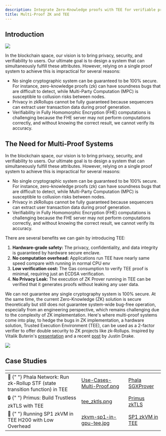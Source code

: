 ```yaml
---
description: Integrate Zero-Knowledge proofs with TEE for verifiable private computing.
title: Multi-Proof ZK and TEE
---
```


## Introduction

<Frame>
  <img src="/images/Intro-Multi-Proof.png" />
</Frame>

In the blockchain space, our vision is to bring privacy, security, and verifiability to users. Our ultimate goal is to design a system that can simultaneously fulfill these attributes. However, relying on a single proof system to achieve this is impractical for several reasons:

- No single cryptographic system can be guaranteed to be 100% secure. For instance, zero-knowledge proofs (zk) can have soundness bugs that are difficult to detect, while Multi-Party Computation (MPC) is susceptible to collusion risks between nodes.
- Privacy in zkRollups cannot be fully guaranteed because sequencers can extract user transaction data during proof generation.
- Verifiability in Fully Homomorphic Encryption (FHE) computations is challenging because the FHE server may not perform computations correctly, and without knowing the correct result, we cannot verify its accuracy.

## The Need for Multi-Proof Systems

In the blockchain space, our vision is to bring privacy, security, and verifiability to users. Our ultimate goal is to design a system that can simultaneously fulfill these attributes. However, relying on a single proof system to achieve this is impractical for several reasons:

- No single cryptographic system can be guaranteed to be 100% secure. For instance, zero-knowledge proofs (zk) can have soundness bugs that are difficult to detect, while Multi-Party Computation (MPC) is susceptible to collusion risks between nodes.
- Privacy in zkRollups cannot be fully guaranteed because sequencers can extract user transaction data during proof generation.
- Verifiability in Fully Homomorphic Encryption (FHE) computations is challenging because the FHE server may not perform computations correctly, and without knowing the correct result, we cannot verify its accuracy.

There are several benefits we can gain by introducing TEE:

1. **Hardware-grade safety:** The privacy, confidentiality, and data integrity is guaranteed by hardware secure enclave.
2. **No computation overhead:** Applications run TEE have nearly same speed compare with running in normal CPU env
3. **Low verification cost:** The Gas consumption to verify TEE proof is minimal, requiring just an ECDSA verification.
4. **No Privacy Leak:** The execution of ZK Prover running in TEE can be verified that it generates proofs without leaking any user data.

We can not guarantee any single cryptography system is 100% secure. At the same time, the current Zero-Knowledge (ZK) solution is secure theoretically but still does not guarantee system-wide bug-free operation, especially from an engineering perspective, which remains challenging due to the complexity of ZK implementation. Here's where multi-proof systems come into play, to hedge the bugs in ZK implementation, a hardware solution, Trusted Execution Environment (TEE), can be used as a 2-factor verifier to offer double security to ZK projects like zk-Rollups. Inspired by Vitalik Buterin's [presentation](https://hackmd.io/@vbuterin/zk_slides_20221010#/) and a recent [post](https://ethresear.ch/t/2fa-zk-Rollups-using-sgx/14462) by Justin Drake.

<Frame>
  <img src="/images/Why-Multi-Proof.png" />
</Frame>

## Case Studies

<table data-card-size="large" data-view="cards">
  <thead>
    <tr>
      <th></th>
      <th data-hidden data-card-cover data-type="files"></th>
      <th data-hidden data-card-target data-type="content-ref"></th>
    </tr>
  </thead>
  <tbody>
    <tr>
      <td>
        <span data-gb-custom-inline data-tag="emoji" data-code="1f680">
          🚀
        </span>{" "}
        Phala Network: Run zk-Rollup STF (state transition function) in TEE
      </td>
      <td>
        <a href="../../images/Use-Cases-Multi-Proof.png">
          Use-Cases-Multi-Proof.png
        </a>
      </td>
      <td>
        <a href="https://phala.network/posts/introducing-phala-sgxprover-a-twofactor-authentication-solution-for-zkrollups">
          Phala SGXProver
        </a>
      </td>
    </tr>
    <tr>
      <td>
        <span data-gb-custom-inline data-tag="emoji" data-code="1f512">
          🔒
        </span>{" "}
        Primus: Build Trustless zkTLS with TEE
      </td>
      <td>
        <a href="../../images/tee_zktls.png">tee_zktls.png</a>
      </td>
      <td>
        <a href="https://medium.com/@primuslabs/primus-x-phala-network-build-trustless-zktls-with-tee-332a26d48c83">
          Primus zkTLS
        </a>
      </td>
    </tr>
    <tr>
      <td>
        <span data-gb-custom-inline data-tag="emoji" data-code="1f4be">
          💾
        </span>{" "}
        Running SP1 zkVM in TEE H200 with Low Overhead
      </td>
      <td>
        <a href="../../images/zkvm-sp1-in-gpu-tee.jpg">
          zkvm-sp1-in-gpu-tee.jpg
        </a>
      </td>
      <td>
        <a href="https://phala.network/posts/performance-benchmark-running-sp1-zkvm-in-tee-h200-with-low-overhead">
          SP1 zkVM in TEE
        </a>
      </td>
    </tr>
  </tbody>
</table>
